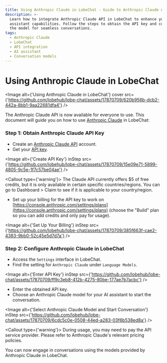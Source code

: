 ```yaml
---
title: Using Anthropic Claude in LobeChat - Guide to Anthropic Claude API Integration
description: >-
  Learn how to integrate Anthropic Claude API in LobeChat to enhance your AI
  assistant capabilities. Follow the steps to obtain the API key and configure
  the model for seamless conversations.
tags:
  - Anthropic Claude
  - LobeChat
  - API integration
  - AI assistant
  - Conversation models
---
```


# Using Anthropic Claude in LobeChat

<Image
  alt={'Using Anthropic Claude in LobeChat'}
  cover
  src={'https://github.com/lobehub/lobe-chat/assets/17870709/620b956b-dcb2-442a-8bb1-9aa22681dfa4'}
/>

The Anthropic Claude API is now available for everyone to use. This document will guide you on how to use [Anthropic Claude](https://www.anthropic.com/api) in LobeChat:

<Steps>

### Step 1: Obtain Anthropic Claude API Key

- Create an [Anthropic Claude API](https://www.anthropic.com/api) account.
- Get your [API key](https://console.anthropic.com/settings/keys).

<Image
  alt={'Create API Key'}
  inStep
  src={'https://github.com/lobehub/lobe-chat/assets/17870709/15e09e71-5899-4805-9c5e-1f7c57be04ae'}
/>

<Callout type={'warning'}>
  The Claude API currently offers $5 of free credits, but it is only available in certain specific
  countries/regions. You can go to Dashboard > Claim to see if it is applicable to your
  country/region.
</Callout>

- Set up your billing for the API key to work on [https://console.anthropic.com/settings/plans](https://console.anthropic.com/settings/plans) (choose the "Build" plan so you can add credits and only pay for usage).

<Image
  alt={'Set Up Your Billing'}
  inStep
  src={'https://github.com/lobehub/lobe-chat/assets/17870709/385f663f-cae2-4383-9bb0-52c45e5d7d7a'}
/>

### Step 2: Configure Anthropic Claude in LobeChat

- Access the `Settings` interface in LobeChat.
- Find the setting for `Anthropic Claude` under `Language Models`.

<Image
  alt={'Enter API Key'}
  inStep
  src={'https://github.com/lobehub/lobe-chat/assets/17870709/ff9c3eb8-412b-4275-80be-177ae7b7acbc'}
/>

- Enter the obtained API key.
- Choose an Anthropic Claude model for your AI assistant to start the conversation.

<Image
  alt={'Select Anthropic Claude Model and Start Conversation'}
  inStep
  src={'https://github.com/lobehub/lobe-chat/assets/17870709/6cdc5c0e-0508-44ed-a283-03f6b538ed8a'}
/>

<Callout type={'warning'}>
  During usage, you may need to pay the API service provider. Please refer to Anthropic Claude's
  relevant pricing policies.
</Callout>

</Steps>

You can now engage in conversations using the models provided by Anthropic Claude in LobeChat.
